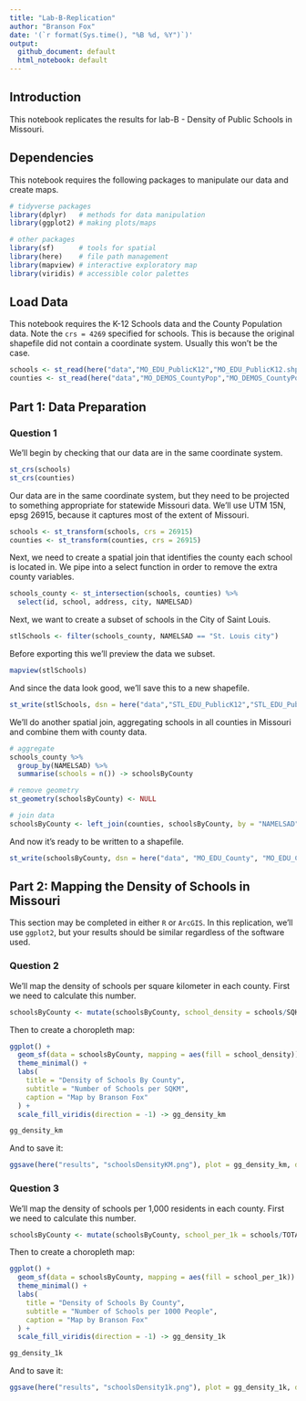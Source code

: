 ```yaml
---
title: "Lab-B-Replication"
author: "Branson Fox"
date: '(`r format(Sys.time(), "%B %d, %Y")`)'
output: 
  github_document: default
  html_notebook: default 
---
```


## Introduction
This notebook replicates the results for lab-B - Density of Public Schools in Missouri.

## Dependencies
This notebook requires the following packages to manipulate our data and create maps.

```r
# tidyverse packages
library(dplyr)   # methods for data manipulation
library(ggplot2) # making plots/maps

# other packages
library(sf)      # tools for spatial 
library(here)    # file path management
library(mapview) # interactive exploratory map
library(viridis) # accessible color palettes
```

## Load Data
This notebook requires the K-12 Schools data and the County Population data. Note the `crs = 4269` specified for schools. This is because the original shapefile did not contain a coordinate system. Usually this won't be the case.

```r
schools <- st_read(here("data","MO_EDU_PublicK12","MO_EDU_PublicK12.shp"),stringsAsFactors = FALSE, crs = 4269)
counties <- st_read(here("data","MO_DEMOS_CountyPop","MO_DEMOS_CountyPop.shp"), stringsAsFactors = FALSE)
```

## Part 1: Data Preparation
### Question 1
We'll begin by checking that our data are in the same coordinate system.

```r
st_crs(schools)
st_crs(counties)
```
Our data are in the same coordinate system, but they need to be projected to something appropriate for statewide Missouri data. We'll use UTM 15N, epsg 26915, because it captures most of the extent of Missouri.

```r
schools <- st_transform(schools, crs = 26915)
counties <- st_transform(counties, crs = 26915)
```

Next, we need to create a spatial join that identifies the county each school is located in. We pipe into a select function in order to remove the extra county variables. 
```r
schools_county <- st_intersection(schools, counties) %>%
  select(id, school, address, city, NAMELSAD)
```
Next, we want to create a subset of schools in the City of Saint Louis.
```r
stlSchools <- filter(schools_county, NAMELSAD == "St. Louis city")
```

Before exporting this we'll preview the data we subset.
```r
mapview(stlSchools)
```

And since the data look good, we'll save this to a new shapefile.
```r
st_write(stlSchools, dsn = here("data","STL_EDU_PublicK12","STL_EDU_PublicK12.shp"), delete_dsn = TRUE)
```

We'll do another spatial join, aggregating schools in all counties in Missouri and combine them with county data.
```r
# aggregate
schools_county %>%
  group_by(NAMELSAD) %>%
  summarise(schools = n()) -> schoolsByCounty

# remove geometry
st_geometry(schoolsByCounty) <- NULL

# join data
schoolsByCounty <- left_join(counties, schoolsByCounty, by = "NAMELSAD")
```

And now it's ready to be written to a shapefile.
```r
st_write(schoolsByCounty, dsn = here("data", "MO_EDU_County", "MO_EDU_County.shp"), delete_dsn = TRUE)
```


## Part 2: Mapping the Density of Schools in Missouri
This section may be completed in either `R` or `ArcGIS`. In this replication, we'll use `ggplot2`, but your results should be similar regardless of the software used.

### Question 2
We'll map the density of schools per square kilometer in each county. First we need to calculate this number.

```r
schoolsByCounty <- mutate(schoolsByCounty, school_density = schools/SQKM)
```

Then to create a choropleth map:
```r
ggplot() +
  geom_sf(data = schoolsByCounty, mapping = aes(fill = school_density)) +
  theme_minimal() +
  labs(
    title = "Density of Schools By County",
    subtitle = "Number of Schools per SQKM",
    caption = "Map by Branson Fox"
  ) +
  scale_fill_viridis(direction = -1) -> gg_density_km

gg_density_km
```
And to save it:
```r
ggsave(here("results", "schoolsDensityKM.png"), plot = gg_density_km, dpi = 500)
```

### Question 3
We'll map the density of schools per 1,000 residents in each county. First we need to calculate this number.

```r
schoolsByCounty <- mutate(schoolsByCounty, school_per_1k = schools/TOTALPOP * 1000)
```

Then to create a choropleth map:
```r
ggplot() +
  geom_sf(data = schoolsByCounty, mapping = aes(fill = school_per_1k)) +
  theme_minimal() +
  labs(
    title = "Density of Schools By County",
    subtitle = "Number of Schools per 1000 People",
    caption = "Map by Branson Fox"
  ) +
  scale_fill_viridis(direction = -1) -> gg_density_1k

gg_density_1k
```

And to save it:
```r
ggsave(here("results", "schoolsDensity1k.png"), plot = gg_density_1k, dpi = 500)
```